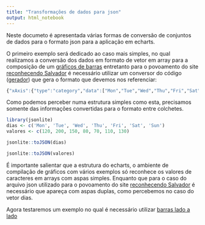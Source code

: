 ```yaml
---
title: "Transformações de dados para json"
output: html_notebook
---
```


Neste documeto é apresentada várias formas de conversão de conjuntos de 
dados para o formato json para a aplicação em echarts. 

O primeiro exemplo será dedicado ao caso mais simples, no qual realizamos a conversão dos dados em formato de vetor em array para a composição de um [gráficos de barras](https://echarts.apache.org/examples/en/editor.html?c=bar-simple)    entretanto para o povoamento do site [reconhecendo Salvador](reconhecendosalvador.ufba.br) é necessário utilizar um conversor do código ([gerador](reconhecendosalvador.ufba.br/gerador)) que gera o formato que devemos nos referenciar:

```r
{"xAxis":{"type":"category","data":["Mon","Tue","Wed","Thu","Fri","Sat","Sun"]},"yAxis":{"type":"value"},"series":[{"data":[120,200,150,80,70,110,130],"type":"bar"}]}
```

Como podemos perceber numa estrutura simples como esta, precisamos somente
das informações convertidas para o formato entre  colchetes.

```r
library(jsonlite)
dias <- c('Mon', 'Tue', 'Wed', 'Thu', 'Fri', 'Sat', 'Sun')
valores <- c(120, 200, 150, 80, 70, 110, 130)

jsonlite::toJSON(dias)

jsonlite::toJSON(valores)
```

É importante salientar que a estrutura do echarts, o ambiente de compilação de 
gráficos com vários exemplos só reconhece os valores de caracteres em arrays 
com aspas simples. Enquanto que para o caso do arquivo json utilizado para o 
povoamento do site [reconhecendo Salvador](reconhecendosalvador.ufba.br)
é necessário que apareça com aspas duplas, como percebemos no caso 
do vetor dias.

Agora testaremos um exemplo no qual é necessário utilizar [barras lado a lado]()  
